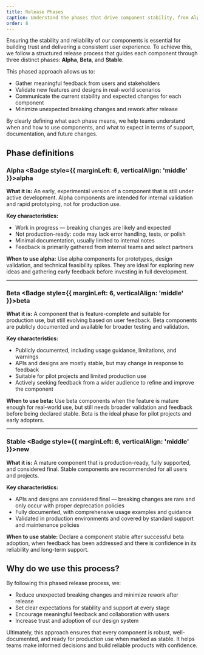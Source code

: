 ```yaml
---
title: Release Phases
caption: Understand the phases that drive component stability, from Alpha to Stable
order: 8
---
```


Ensuring the stability and reliability of our components is essential for building trust and delivering a consistent user experience. To achieve this, we follow a structured release process that guides each component through three distinct phases: **Alpha**, **Beta**, and **Stable**.

This phased approach allows us to:

- Gather meaningful feedback from users and stakeholders
- Validate new features and designs in real-world scenarios
- Communicate the current stability and expected changes for each component
- Minimize unexpected breaking changes and rework after release

By clearly defining what each phase means, we help teams understand when and how to use components, and what to expect in terms of support, documentation, and future changes.

## Phase definitions

### Alpha <Badge style={{ marginLeft: 6, verticalAlign: 'middle' }}>alpha</Badge>

**What it is:**
An early, experimental version of a component that is still under active development. Alpha components are intended for internal validation and rapid prototyping, not for production use.

**Key characteristics:**

- Work in progress — breaking changes are likely and expected
- Not production-ready: code may lack error handling, tests, or polish
- Minimal documentation, usually limited to internal notes
- Feedback is primarily gathered from internal teams and select partners

**When to use alpha:**
Use alpha components for prototypes, design validation, and technical feasibility spikes. They are ideal for exploring new ideas and gathering early feedback before investing in full development.

---

### Beta <Badge style={{ marginLeft: 6, verticalAlign: 'middle' }}>beta</Badge>

**What it is:**
A component that is feature-complete and suitable for production use, but still evolving based on user feedback. Beta components are publicly documented and available for broader testing and validation.

**Key characteristics:**

- Publicly documented, including usage guidance, limitations, and warnings
- APIs and designs are mostly stable, but may change in response to feedback
- Suitable for pilot projects and limited production use
- Actively seeking feedback from a wider audience to refine and improve the component

**When to use beta:**
Use beta components when the feature is mature enough for real-world use, but still needs broader validation and feedback before being declared stable. Beta is the ideal phase for pilot projects and early adopters.

---

### Stable <Badge style={{ marginLeft: 6, verticalAlign: 'middle' }}>new</Badge>

**What it is:**
A mature component that is production-ready, fully supported, and considered final. Stable components are recommended for all users and projects.

**Key characteristics:**

- APIs and designs are considered final — breaking changes are rare and only occur with proper deprecation policies
- Fully documented, with comprehensive usage examples and guidance
- Validated in production environments and covered by standard support and maintenance policies

**When to use stable:**
Declare a component stable after successful beta adoption, when feedback has been addressed and there is confidence in its reliability and long-term support.

## Why do we use this process?

By following this phased release process, we:

- Reduce unexpected breaking changes and minimize rework after release
- Set clear expectations for stability and support at every stage
- Encourage meaningful feedback and collaboration with users
- Increase trust and adoption of our design system

Ultimately, this approach ensures that every component is robust, well-documented, and ready for production use when marked as stable. It helps teams make informed decisions and build reliable products with confidence.
